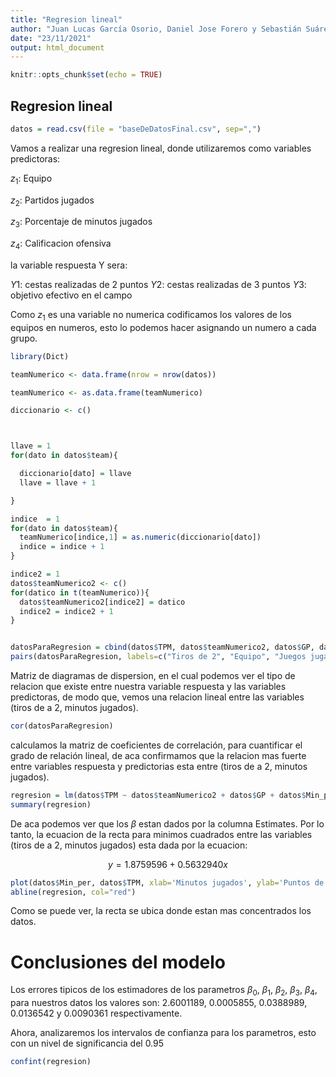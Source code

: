 ---
title: "Regresion lineal"
author: "Juan Lucas García Osorio, Daniel Jose Forero y Sebastián Suárez García"
date: "23/11/2021"
output: html_document
---

```{r setup, include=FALSE}
knitr::opts_chunk$set(echo = TRUE)
```

## Regresion lineal


```{r cars}
datos = read.csv(file = "baseDeDatosFinal.csv", sep=",")

```

Vamos a realizar una regresion lineal, donde utilizaremos como variables predictoras: 

$z_1$: Equipo

$z_2$: Partidos jugados

$z_3$: Porcentaje de minutos jugados

$z_4$: Calificacion ofensiva

la variable respuesta Y sera:

$Y1$: cestas realizadas de 2 puntos
$Y2$: cestas realizadas de 3 puntos
$Y3$: objetivo efectivo en el campo



Como $z_1$ es una variable no numerica codificamos los valores de los equipos en numeros, esto lo podemos hacer asignando un numero a cada grupo.


```{r }
library(Dict)

teamNumerico <- data.frame(nrow = nrow(datos))

teamNumerico <- as.data.frame(teamNumerico)

diccionario <- c()



llave = 1
for(dato in datos$team){

  diccionario[dato] = llave
  llave = llave + 1

}

indice  = 1
for(dato in datos$team){
  teamNumerico[indice,1] = as.numeric(diccionario[dato])
  indice = indice + 1
}

indice2 = 1
datos$teamNumerico2 <- c()
for(datico in t(teamNumerico)){
  datos$teamNumerico2[indice2] = datico
  indice2 = indice2 + 1
}



```

```{r }
datosParaRegresion = cbind(datos$TPM, datos$teamNumerico2, datos$GP, datos$Min_per,datos$Ortg)
pairs(datosParaRegresion, labels=c("Tiros de 2", "Equipo", "Juegos jugados", "Minutos jugados", "Puntaje ofensivo"))
```
Matriz de diagramas de dispersion, en el cual podemos ver el tipo de relacion que existe entre nuestra variable respuesta y las variables predictoras, de modo que, vemos una relacion lineal entre las variables (tiros de a 2, minutos jugados).

```{r }
cor(datosParaRegresion)
```
calculamos la matriz de coeficientes de correlación, para cuantificar el grado de relación lineal, de aca confirmamos que la relacion mas fuerte entre variables respuesta y predictorias esta entre (tiros de a 2, minutos jugados).  

```{r }
regresion = lm(datos$TPM ~ datos$teamNumerico2 + datos$GP + datos$Min_per, data=datos)
summary(regresion)
```
De aca podemos ver que los $\beta$ estan dados por la columna Estimates. Por lo tanto, la ecuacion de la recta para minimos cuadrados entre las variables (tiros de a 2, minutos jugados) esta dada por la ecuacion: 

$$y =   1.8759596 + 0.5632940x$$

```{r }
plot(datos$Min_per, datos$TPM, xlab='Minutos jugados', ylab='Puntos de 2')
abline(regresion, col="red")
```
Como se puede ver, la recta se ubica donde estan mas concentrados los datos.


# Conclusiones del modelo

Los errores tipicos de los estimadores de los parametros $\beta_0$, $\beta_1$, $\beta_2$, $\beta_3$, $\beta_4$, para nuestros datos los valores son: 2.6001189, 0.0005855, 0.0388989, 0.0136542 y 0.0090361 respectivamente. 


Ahora, analizaremos los intervalos de confianza para los parametros, esto con un nivel de significancia del  0.95

```{r }
confint(regresion)
```



